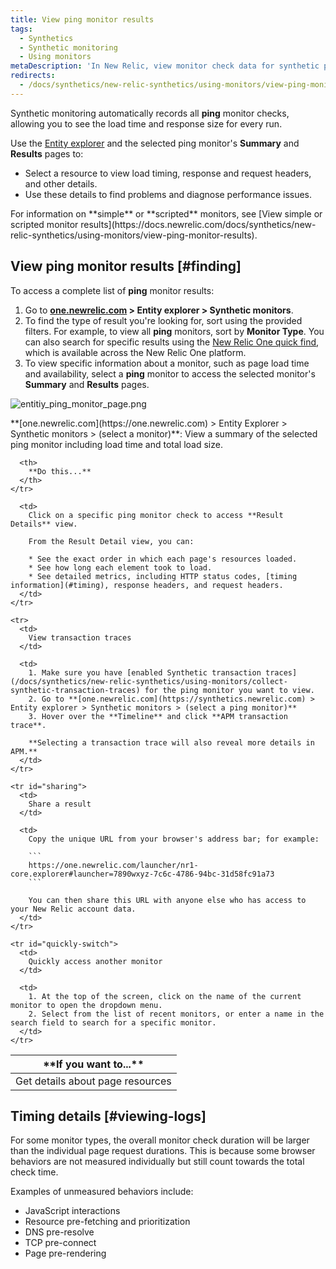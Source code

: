 ```yaml
---
title: View ping monitor results
tags:
  - Synthetics
  - Synthetic monitoring
  - Using monitors
metaDescription: 'In New Relic, view monitor check data for synthetic ping monitors.'
redirects:
  - /docs/synthetics/new-relic-synthetics/using-monitors/view-ping-monitor-results
---
```


Synthetic monitoring automatically records all **ping** monitor checks, allowing you to see the load time and response size for every run.

Use the [Entity explorer](/docs/new-relic-one/use-new-relic-one/ui-data/new-relic-one-entity-explorer-view-performance-across-apps-services-hosts) and the selected ping monitor's **Summary** and **Results** pages to:

* Select a resource to view load timing, response and request headers, and other details.
* Use these details to find problems and diagnose performance issues.

<Callout variant="tip">
  For information on **simple** or **scripted** monitors, see [View simple or scripted monitor results](https://docs.newrelic.com/docs/synthetics/new-relic-synthetics/using-monitors/view-ping-monitor-results).
</Callout>

## View ping monitor results [#finding]

To access a complete list of **ping** monitor results:

1. Go to **[one.newrelic.com](http://one.newrelic.com/ "Link opens in a new window.") > Entity explorer > Synthetic monitors**.
2. To find the type of result you're looking for, sort using the provided filters. For example, to view all **ping** monitors, sort by **Monitor Type**. You can also search for specific results using the [New Relic One quick find](https://docs.newrelic.com/docs/new-relic-one-core-ui-components), which is available across the New Relic One platform.
3. To view specific information about a monitor, such as page load time and availability, select a **ping** monitor to access the selected monitor's **Summary** and **Results** pages.

![entitiy_ping_monitor_page.png](./images/entitiy_ping_monitor_page_0.png "Entitiy monitor list")

<figcaption>
  **[one.newrelic.com](https://one.newrelic.com) > Entity Explorer > Synthetic monitors > (select a monitor)**: View a summary of the selected ping monitor including load time and total load size.
</figcaption>

<table id="using">
  <thead>
    <tr>
      <th width={250}>
        **If you want to...**
      </th>

      <th>
        **Do this...**
      </th>
    </tr>
  </thead>

  <tbody>
    <tr>
      <td>
        Get details about page resources
      </td>

      <td>
        Click on a specific ping monitor check to access **Result Details** view.

        From the Result Detail view, you can:

        * See the exact order in which each page's resources loaded.
        * See how long each element took to load.
        * See detailed metrics, including HTTP status codes, [timing information](#timing), response headers, and request headers.
      </td>
    </tr>

    <tr>
      <td>
        View transaction traces
      </td>

      <td>
        1. Make sure you have [enabled Synthetic transaction traces](/docs/synthetics/new-relic-synthetics/using-monitors/collect-synthetic-transaction-traces) for the ping monitor you want to view.
        2. Go to **[one.newrelic.com](https://synthetics.newrelic.com) > Entity explorer > Synthetic monitors > (select a ping monitor)**
        3. Hover over the **Timeline** and click **APM transaction trace**.

        **Selecting a transaction trace will also reveal more details in APM.**
      </td>
    </tr>

    <tr id="sharing">
      <td>
        Share a result
      </td>

      <td>
        Copy the unique URL from your browser's address bar; for example:

        ```
        https://one.newrelic.com/launcher/nr1-core.explorer#launcher=7890wxyz-7c6c-4786-94bc-31d58fc91a73
        ```

        You can then share this URL with anyone else who has access to your New Relic account data.
      </td>
    </tr>

    <tr id="quickly-switch">
      <td>
        Quickly access another monitor
      </td>

      <td>
        1. At the top of the screen, click on the name of the current monitor to open the dropdown menu.
        2. Select from the list of recent monitors, or enter a name in the search field to search for a specific monitor.
      </td>
    </tr>
  </tbody>
</table>

## Timing details [#viewing-logs]

For some monitor types, the overall monitor check duration will be larger than the individual page request durations. This is because some browser behaviors are not measured individually but still count towards the total check time.

Examples of unmeasured behaviors include:

* JavaScript interactions
* Resource pre-fetching and prioritization
* DNS pre-resolve
* TCP pre-connect
* Page pre-rendering
